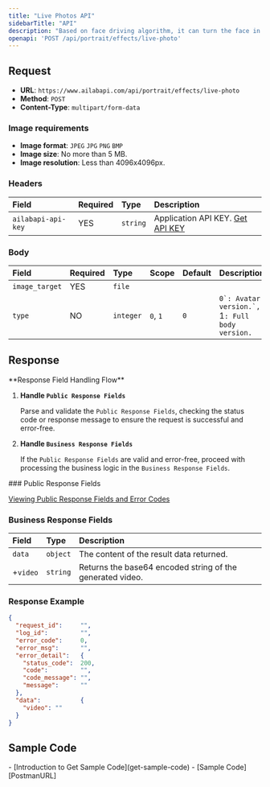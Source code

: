 ```yaml
---
title: "Live Photos API"
sidebarTitle: "API"
description: "Based on face driving algorithm, it can turn the face in the image into dynamic effect. It can drive the five senses in the image to do specified actions (currently nodding and smiling) to make the face come alive, and the dynamic effects become dynamic to make the user's photo full of motion. The ability subsequently supports the generation of various kinds of dynamic and complex actions by specifying faces that meet the requirements, and can make long-time dynamic expressions. It can be used for online entertainment video generation, expression pack production, etc."
openapi: 'POST /api/portrait/effects/live-photo'
---
```


## Request

- **URL**: `https://www.ailabapi.com/api/portrait/effects/live-photo`
- **Method**: `POST`
- **Content-Type**: `multipart/form-data`

### Image requirements

- **Image format**: `JPEG` `JPG` `PNG` `BMP`
- **Image size**: No more than 5 MB.
- **Image resolution**: Less than 4096x4096px.

### Headers

| Field              | Required | Type     | Description                                        |
|:-------------------|:---------|:---------|:---------------------------------------------------|
| `ailabapi-api-key` | YES      | `string` | Application API KEY. [Get API KEY](/docs/get-api-key) |

### Body

| Field          | Required | Type      | Scope                     | Default | Description                                                                     |
|:---------------|:---------|:----------|:--------------------------|:--------|:--------------------------------------------------------------------------------|
| `image_target` | YES      | `file`    |                           |         |                                                                                 |
| `type`         | NO       | `integer` | ``0``, ``1`` | `0`     | ``0`: Avatar version.`, ``1`: Full body version.` |

## Response
<Warning>
**Response Field Handling Flow**

1. **Handle `Public Response Fields`**

   Parse and validate the `Public Response Fields`, checking the status code or response message to ensure the request is successful and error-free.

2. **Handle `Business Response Fields`**

   If the `Public Response Fields` are valid and error-free, proceed with processing the business logic in the `Business Response Fields`.
</Warning>
### Public Response Fields

<a href="/docs/response-description" target="_blank">Viewing Public Response Fields and Error Codes</a>

### Business Response Fields

| Field    | Type     | Description                                               |
|:---------|:---------|:----------------------------------------------------------|
| `data`   | `object` | The content of the result data returned.                  |
| +`video` | `string` | Returns the base64 encoded string of the generated video. |

### Response Example

```json
{
  "request_id":     "",
  "log_id":         "",
  "error_code":     0,
  "error_msg":      "",
  "error_detail":   {
    "status_code":  200,
    "code":         "",
    "code_message": "",
    "message":      ""
  },
  "data":           {
    "video": ""
  }
}
```

## Sample Code
<Tip>
- [Introduction to Get Sample Code](get-sample-code)
- [Sample Code][PostmanURL]

[PostmanURL]: https://documenter.getpostman.com/view/26387069/2s93JxqgHE#89ed0deb-0956-402b-9d7e-19ae90b38de1
</Tip>